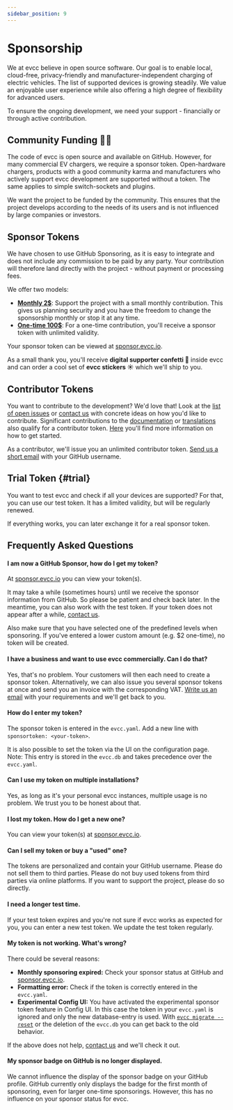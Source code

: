 ```yaml
---
sidebar_position: 9
---
```



# Sponsorship

We at evcc believe in open source software.
Our goal is to enable local, cloud-free, privacy-friendly and manufacturer-independent charging of electric vehicles.
The list of supported devices is growing steadily.
We value an enjoyable user experience while also offering a high degree of flexibility for advanced users.

To ensure the ongoing development, we need your support - financially or through active contribution.

## Community Funding 🤘💚

The code of evcc is open source and available on GitHub.
However, for many commercial EV chargers, we require a sponsor token.
Open-hardware chargers, products with a good community karma and manufacturers who actively support evcc development are supported without a token.
The same applies to simple switch-sockets and plugins.

We want the project to be funded by the community.
This ensures that the project develops according to the needs of its users and is not influenced by large companies or investors.

## Sponsor Tokens

We have chosen to use GitHub Sponsoring, as it is easy to integrate and does not include any commission to be paid by any party.
Your contribution will therefore land directly with the project - without payment or processing fees.

We offer two models:

- **[Monthly 2$](https://github.com/sponsors/evcc-io?frequency=recurring)**: Support the project with a small monthly contribution.
This gives us planning security and you have the freedom to change the sponsorship monthly or stop it at any time.
- **[One-time 100$](https://github.com/sponsors/evcc-io?frequency=one-time)**: For a one-time contribution, you'll receive a sponsor token with unlimited validity.

Your sponsor token can be viewed at [sponsor.evcc.io](https://sponsor.evcc.io).

As a small thank you, you'll receive **digital supporter confetti 🎉** inside evcc and can order a cool set of **evcc stickers ☀️** which we'll ship to you.

## Contributor Tokens

You want to contribute to the development?
We'd love that!
Look at the [list of open issues](https://github.com/evcc-io/evcc/issues) or [contact us](mailto:info@evcc.io) with concrete ideas on how you'd like to contribute.
Significant contributions to the [documentation](https://github.com/evcc-io/docs) or [translations](https://github.com/evcc-io/evcc/blob/master/CONTRIBUTING.md#adding-or-modifying-translations) also qualify for a contributor token.
[Here](https://github.com/evcc-io/evcc/blob/master/CONTRIBUTING.md) you'll find more information on how to get started.

As a contributor, we'll issue you an unlimited contributor token.
[Send us a short email](mailto:info@evcc.io) with your GitHub username.

## Trial Token {#trial}

You want to test evcc and check if all your devices are supported?
For that, you can use our test token.
It has a limited validity, but will be regularly renewed.

<SponsorToken />

If everything works, you can later exchange it for a real sponsor token.

## Frequently Asked Questions

#### I am now a GitHub Sponsor, how do I get my token?

At [sponsor.evcc.io](https://sponsor.evcc.io) you can view your token(s).

It may take a while (sometimes hours) until we receive the sponsor information from GitHub.
So please be patient and check back later.
In the meantime, you can also work with the test token.
If your token does not appear after a while, [contact us](mailto:info@evcc.io).

Also make sure that you have selected one of the predefined levels when sponsoring.
If you've entered a lower custom amount (e.g. $2 one-time), no token will be created.

#### I have a business and want to use evcc commercially. Can I do that?

Yes, that's no problem.
Your customers will then each need to create a sponsor token.
Alternatively, we can also issue you several sponsor tokens at once and send you an invoice with the corresponding VAT.
[Write us an email](mailto:info@evcc.io) with your requirements and we'll get back to you.

#### How do I enter my token?

The sponsor token is entered in the `evcc.yaml`.
Add a new line with `sponsortoken: <your-token>`.

It is also possible to set the token via the UI on the configuration page.
Note: This entry is stored in the `evcc.db` and takes precedence over the `evcc.yaml`.

#### Can I use my token on multiple installations?

Yes, as long as it's your personal evcc instances, multiple usage is no problem.
We trust you to be honest about that.

#### I lost my token. How do I get a new one?

You can view your token(s) at [sponsor.evcc.io](https://sponsor.evcc.io).

#### Can I sell my token or buy a "used" one?

The tokens are personalized and contain your GitHub username.
Please do not sell them to third parties.
Please do not buy used tokens from third parties via online platforms.
If you want to support the project, please do so directly.

#### I need a longer test time.

If your test token expires and you're not sure if evcc works as expected for you, you can enter a new test token.
We update the test token regularly.

#### My token is not working. What's wrong?

There could be several reasons:

- **Monthly sponsoring expired:** Check your sponsor status at GitHub and [sponsor.evcc.io](https://sponsor.evcc.io).
- **Formatting error:** Check if the token is correctly entered in the `evcc.yaml`.
- **Experimental Config UI:** You have activated the experimental sponsor token feature in Config UI.
In this case the token in your `evcc.yaml` is ignored and only the new database-entry is used.
With [`evcc migrate --reset`](/docs/reference/cli/evcc_migrate) or the deletion of the `evcc.db` you can get back to the old behavior.

If the above does not help, [contact us](mailto:info@evcc.io) and we'll check it out.

#### My sponsor badge on GitHub is no longer displayed.

We cannot influence the display of the sponsor badge on your GitHub profile.
GitHub currently only displays the badge for the first month of sponsoring, even for larger one-time sponsorings.
However, this has no influence on your sponsor status for evcc.